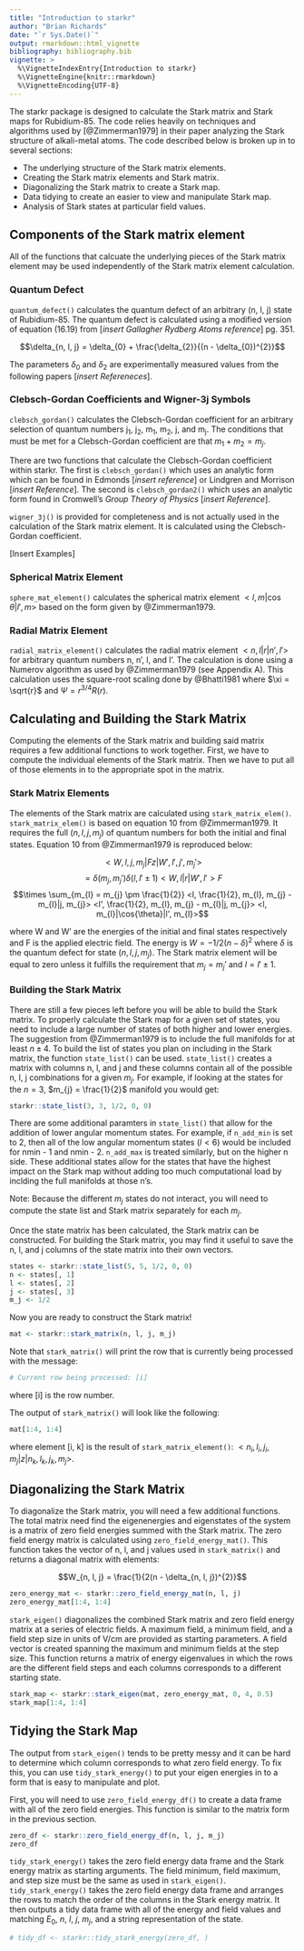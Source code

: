 ```yaml
---
title: "Introduction to starkr"
author: "Brian Richards"
date: "`r Sys.Date()`"
output: rmarkdown::html_vignette
bibliography: bibliography.bib
vignette: >
  %\VignetteIndexEntry{Introduction to starkr}
  %\VignetteEngine{knitr::rmarkdown}
  %\VignetteEncoding{UTF-8}
---
```


The starkr package is designed to calculate the Stark matrix and Stark maps 
for Rubidium-85. The code relies heavily on techniques and algorithms used by 
[@Zimmerman1979] in their paper analyzing the Stark structure of alkali-metal 
atoms. The code described below is broken up in to several sections:

* The underlying structure of the Stark matrix elements.
* Creating the Stark matrix elements and Stark matrix.
* Diagonalizing the Stark matrix to create a Stark map.
* Data tidying to create an easier to view and manipulate Stark map.
* Analysis of Stark states at particular field values.

## Components of the Stark matrix element
All of the functions that calcuate the underlying pieces of the Stark matrix 
element may be used independently of the Stark matrix element calculation.

### Quantum Defect
`quantum_defect()` calculates the quantum defect of an arbitrary (n, l, j) 
state of Rubidium-85. The quantum defect is calculated using a modified version 
of equation (16.19) from [_insert Gallagher Rydberg Atoms reference_] pg. 351. 

$$\delta_{n, l, j} = \delta_{0} + \frac{\delta_{2}}{(n - \delta_{0})^{2}}$$

The parameters $\delta_{0}$ and $\delta_{2}$ are experimentally measured values 
from the following papers [_insert Refereneces_].

### Clebsch-Gordan Coefficients and Wigner-3j Symbols
`clebsch_gordan()` calculates the Clebsch-Gordan coefficient for an arbitrary 
selection of quantum numbers j~1~, j~2~, m~1~, m~2~, j, and m~j~. The conditions 
that must be met for a Clebsch-Gordan coefficient are that $m_{1} + m_{2} = 
m_{j}$.

There are two functions that calculate the Clebsch-Gordan coefficient within 
starkr. The first is `clebsch_gordan()` which uses an analytic form which can 
be found in Edmonds [_insert reference_] or Lindgren and Morrison 
[_insert Reference_]. The second is `clebsch_gordan2()` which uses an analytic 
form found in Cromwell's _Group Theory of Physics_ [_insert Reference_].

`wigner_3j()` is provided for completeness and is not actually used in the 
calculation of the Stark matrix element. It is calculated using the 
Clebsch-Gordan coefficient. 

[Insert Examples]

### Spherical Matrix Element
`sphere_mat_element()` calculates the spherical matrix element
$<l, m|\cos{\theta}|l', m>$ based on the form given by @Zimmerman1979.

### Radial Matrix Element
`radial_matrix_element()` calculates the radial matrix element 
$<n, l|r|n', l'>$ for arbitrary quantum numbers n, n', l, and l'. The 
calculation is done using a Numerov algorithm as used by @Zimmerman1979 (see 
Appendix A). This calculation uses the square-root scaling done by @Bhatti1981 
where $\xi = \sqrt{r}$ and $\Psi = r^{3/4} R(r)$.

## Calculating and Building the Stark Matrix

Computing the elements of the Stark matrix and building said matrix requires 
a few additional functions to work together. First, we have to compute the 
individual elements of the Stark matrix. Then we have to put all of those 
elements in to the appropriate spot in the matrix.

### Stark Matrix Elements

The elements of the Stark matrix are calculated using `stark_matrix_elem()`. 
`stark_matrix_elem()` is based on equation 10 from @Zimmerman1979. It requires 
the full $(n, l, j, m_{j})$ of quantum numbers for both the initial and final 
states. Equation 10 from @Zimmerman1979 is reproduced below:

$$<W, l, j, m_{j}|Fz|W', l', j', m_{j}'>$$ 
$$= \delta(m_{j}, m_{j}') \delta(l, l'\pm 1) <W, l| r |W', l'>F$$
$$\times \sum_{m_{l} = m_{j} \pm \frac{1}{2}} 
<l, \frac{1}{2}, m_{l}, m_{j} - m_{l}|j, m_{j}>
<l', \frac{1}{2}, m_{l}, m_{j} - m_{l}|j, m_{j}>
<l, m_{l}|\cos{\theta}|l', m_{l}>$$

where W and W' are the energies of the initial and final states respectively 
and F is the applied electric field. The energy is $W = -1/2(n - \delta)^{2}$ 
where $\delta$ is the quantum defect for state $(n, l, j, m_{j})$. The Stark 
matrix element will be equal to zero unless it fulfills the requirement that 
$m_{j} = m_{j}'$ and $l = l' \pm 1$.

### Building the Stark Matrix

There are still a few pieces left before you will be able to build the Stark 
matrix. To properly calculate the Stark map for a given set of states, you 
need to include a large number of states of both higher and lower energies. 
The suggestion from @Zimmerman1979 is to include the full manifolds for at 
least $n \pm 4$. To build the list of states you plan on including in the 
Stark matrix, the function `state_list()` can be used. `state_list()` creates 
a matrix with columns n, l, and j and these columns contain all of the possible 
n, l, j combinations for a given $m_{j}$. For example, if looking at the 
states for the $n = 3$, $m_{j} = \frac{1}{2}$ manifold you would get:
```r
starkr::state_list(3, 3, 1/2, 0, 0)
```

There are some additional paramters in `state_list()` that allow for the 
addition of lower angular momentum states. For example, if `n_add_min` is set 
to 2, then all of the low angular momentum states ($l < 6$) would be included 
for nmin - 1 and nmin - 2. `n_add_max` is treated similarly, but on the higher 
n side. These additional states allow for the states that have the highest 
impact on the Stark map without adding too much computational load by inclding 
the full manifolds at those n's. 

Note: Because the different $m_{j}$ states do not interact, you will need to 
compute the state list and Stark matrix separately for each $m_{j}$.

Once the state matrix has been calculated, the Stark matrix can be constructed. 
For building the Stark matrix, you may find it useful to save the n, l, and j 
columns of the state matrix into their own vectors.
```r
states <- starkr::state_list(5, 5, 1/2, 0, 0)
n <- states[, 1]
l <- states[, 2]
j <- states[, 3]
m_j <- 1/2
```

Now you are ready to construct the Stark matrix!

```r
mat <- starkr::stark_matrix(n, l, j, m_j)
```

Note that `stark_matrix()` will print the row that is currently being 
processed with the message:

```r
# Current row being processed: [i]
```

where [i] is the row number.

The output of `stark_matrix()` will look like the following:

```r
mat[1:4, 1:4]
```

where element [i, k] is the result of `stark_matrix_element()`: 
$<n_{i}, l_{i}, j_{i}, m_j| z | n_{k}, l_{k}, j_{k}, m_j>$.

## Diagonalizing the Stark Matrix

To diagonalize the Stark matrix, you will need a few additional functions. The
total matrix need find the eigenenergies and eigenstates of the system is a 
matrix of zero field energies summed with the Stark matrix. The zero field 
energy matrix is calculated using `zero_field_energy_mat()`. This function 
takes the vector of n, l, and j values used in `stark_matrix()` and returns a 
diagonal matrix with elements:

$$W_{n, l, j} = \frac{1}{2(n - \delta_{n, l, j})^{2}}$$

```r
zero_energy_mat <- starkr::zero_field_energy_mat(n, l, j)
zero_energy_mat[1:4, 1:4]
```

`stark_eigen()` diagonalizes the combined Stark matrix and zero field energy 
matrix at a series of electric fields. A maximum field, a minimum field, and 
a field step size in units of V/cm are provided as starting parameters. A 
field vector is created spanning the maximum and minimum fields at the step 
size. This function returns a matrix of energy eigenvalues in which the rows 
are the different field steps and each columns corresponds to a different 
starting state.

```r
stark_map <- starkr::stark_eigen(mat, zero_energy_mat, 0, 4, 0.5)
stark_map[1:4, 1:4]
```

## Tidying the Stark Map

The output from `stark_eigen()` tends to be pretty messy and it can be hard to 
determine which column corresponds to what zero field energy. To fix this, you 
can use `tidy_stark_energy()` to put your eigen energies in to a form that is 
easy to manipulate and plot. 

First, you will need to use `zero_field_energy_df()` to create a data frame 
with all of the zero field energies. This function is similar to the matrix 
form in the previous section.

```r
zero_df <- starkr::zero_field_energy_df(n, l, j, m_j)
zero_df
```

`tidy_stark_energy()` takes the zero field energy data frame and the Stark 
energy matrix as starting arguments. The field minimum, field maximum, and 
step size must be the same as used in `stark_eigen()`. `tidy_stark_energy()` 
takes the zero field energy data frame and arranges the rows to match the 
order of the columns in the Stark energy matrix. It then outputs a tidy data 
frame with all of the energy and field values and matching $E_{0}$, $n$, $l$, 
$j$, $m_{j}$, and a string representation of the state.

```r
# tidy_df <- starkr::tidy_stark_energy(zero_df, )
```
